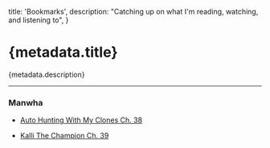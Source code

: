 
  title: 'Bookmarks',
  description: "Catching up on what I'm reading, watching, and listening to",
}

# {metadata.title}

{metadata.description}

---

### Manwha

- [<p className="flex gap-1">Auto Hunting With My Clones Ch. 38<ArrowUpRight className="mt-0.5 h-4 w-4 text-blue-600" /></p>](https://www.webtoons.com/en/action/auto-hunting-with-my-clones/ep-38-rescue-mission-2/viewer?title_no=5034&episode_no=38)
- [<p className="flex gap-1">Kalli The Champion Ch. 39<ArrowUpRight className="mt-0.5 h-4 w-4 text-blue-600" /></p>](https://manhuaus.com/manga/kalli-the-champion)
